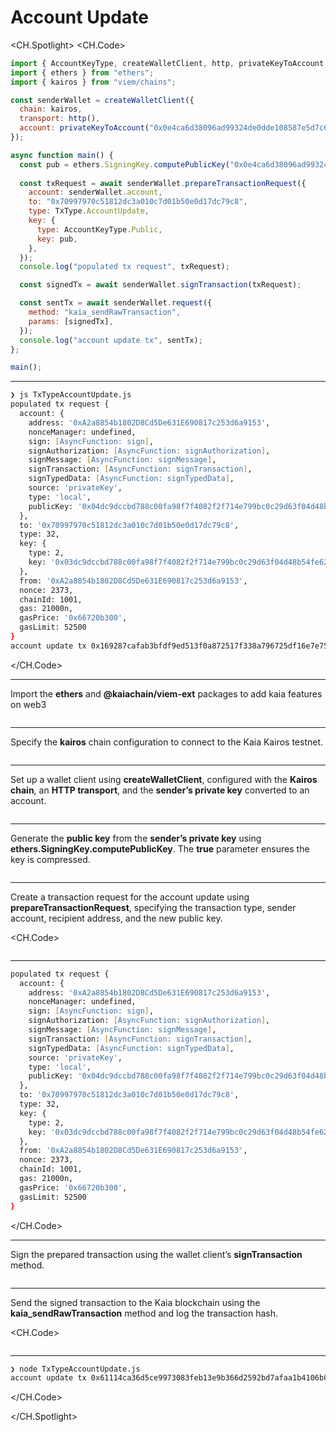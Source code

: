 # Account Update



<Editor
  module='/src/pages/viem-ext/basic-transaction/AccountUpdate.tsx'
  route={RoutePath.ViemExt_Account_Update}
/>

<CH.Spotlight>
<CH.Code>

```js TxTypeAccountUpdate.js
import { AccountKeyType, createWalletClient, http, privateKeyToAccount, TxType } from "@kaiachain/viem-ext";
import { ethers } from "ethers";
import { kairos } from "viem/chains";

const senderWallet = createWalletClient({
  chain: kairos,
  transport: http(),
  account: privateKeyToAccount("0x0e4ca6d38096ad99324de0dde108587e5d7c600165ae4cd6c2462c597458c2b8")
});

async function main() {
  const pub = ethers.SigningKey.computePublicKey("0x0e4ca6d38096ad99324de0dde108587e5d7c600165ae4cd6c2462c597458c2b8", true);
  
  const txRequest = await senderWallet.prepareTransactionRequest({
    account: senderWallet.account,
    to: "0x70997970c51812dc3a010c7d01b50e0d17dc79c8",
    type: TxType.AccountUpdate,
    key: {
      type: AccountKeyType.Public,
      key: pub,
    },
  });
  console.log("populated tx request", txRequest);

  const signedTx = await senderWallet.signTransaction(txRequest);

  const sentTx = await senderWallet.request({
    method: "kaia_sendRawTransaction",
    params: [signedTx],
  });
  console.log("account update tx", sentTx);
};

main();

```

---

```zsh output
❯ js TxTypeAccountUpdate.js
populated tx request {
  account: {
    address: '0xA2a8854b1802D8Cd5De631E690817c253d6a9153',
    nonceManager: undefined,
    sign: [AsyncFunction: sign],
    signAuthorization: [AsyncFunction: signAuthorization],
    signMessage: [AsyncFunction: signMessage],
    signTransaction: [AsyncFunction: signTransaction],
    signTypedData: [AsyncFunction: signTypedData],
    source: 'privateKey',
    type: 'local',
    publicKey: '0x04dc9dccbd788c00fa98f7f4082f2f714e799bc0c29d63f04d48b54fe6250453cdaf06ca34ae8714cf3dae06bacdb78c7c2d4054bd38961d40853cd5f15955da79'   
  },
  to: '0x70997970c51812dc3a010c7d01b50e0d17dc79c8',
  type: 32,
  key: {
    type: 2,
    key: '0x03dc9dccbd788c00fa98f7f4082f2f714e799bc0c29d63f04d48b54fe6250453cd'
  },
  from: '0xA2a8854b1802D8Cd5De631E690817c253d6a9153',
  nonce: 2373,
  chainId: 1001,
  gas: 21000n,
  gasPrice: '0x66720b300',
  gasLimit: 52500
}
account update tx 0x169287cafab3bfdf9ed513f0a872517f338a796725df16e7e758bb17149f4127

```

</CH.Code>

---

Import the **ethers** and **@kaiachain/viem-ext** packages to add kaia features on web3

```js TxTypeAccountUpdate.js focus=1:2

```

---

Specify the **kairos** chain configuration to connect to the Kaia Kairos testnet.

```js TxTypeAccountUpdate.js focus=3

```

---

Set up a wallet client using **createWalletClient**, configured with the **Kairos chain**, an **HTTP transport**, and the **sender’s private key** converted to an account.

```js TxTypeAccountUpdate.js focus=5:9

```

---

Generate the **public key** from the **sender’s private key** using **ethers.SigningKey.computePublicKey**. The **true** parameter ensures the key is compressed.

```js TxTypeAccountUpdate.js focus=12

```

---

Create a transaction request for the account update using **prepareTransactionRequest**, specifying the transaction type, sender account, recipient address, and the new public key.

<CH.Code>
```js TxTypeAccountUpdate.js focus=14:23

```
---

```zsh output
populated tx request {
  account: {
    address: '0xA2a8854b1802D8Cd5De631E690817c253d6a9153',
    nonceManager: undefined,
    sign: [AsyncFunction: sign],
    signAuthorization: [AsyncFunction: signAuthorization],
    signMessage: [AsyncFunction: signMessage],
    signTransaction: [AsyncFunction: signTransaction],
    signTypedData: [AsyncFunction: signTypedData],
    source: 'privateKey',
    type: 'local',
    publicKey: '0x04dc9dccbd788c00fa98f7f4082f2f714e799bc0c29d63f04d48b54fe6250453cdaf06ca34ae8714cf3dae06bacdb78c7c2d4054bd38961d40853cd5f15955da79'   
  },
  to: '0x70997970c51812dc3a010c7d01b50e0d17dc79c8',
  type: 32,
  key: {
    type: 2,
    key: '0x03dc9dccbd788c00fa98f7f4082f2f714e799bc0c29d63f04d48b54fe6250453cd'
  },
  from: '0xA2a8854b1802D8Cd5De631E690817c253d6a9153',
  nonce: 2373,
  chainId: 1001,
  gas: 21000n,
  gasPrice: '0x66720b300',
  gasLimit: 52500
}
```

</CH.Code>

---

Sign the prepared transaction using the wallet client’s **signTransaction** method.

```js TxTypeAccountUpdate.js focus=25

````

---

Send the signed transaction to the Kaia blockchain using the **kaia_sendRawTransaction** method and log the transaction hash.

<CH.Code>
```js TxTypeAccountUpdate.js focus=27:31

````

---

```zsh output
❯ node TxTypeAccountUpdate.js
account update tx 0x61114ca36d5ce9973083feb13e9b366d2592bd7afaa1b4106b08e158ed4b6213
````

</CH.Code>

</CH.Spotlight>
